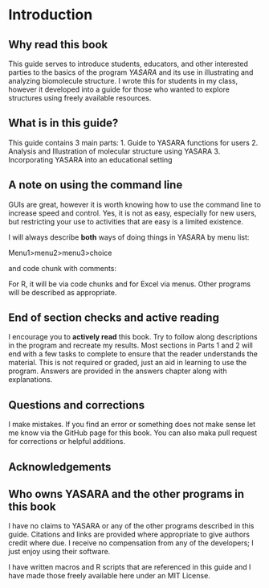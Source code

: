 # Introduction

##  Why read this book

This guide serves to introduce students, educators, and other interested parties to the basics of the program _YASARA_ and its use in illustrating and analyzing biomolecule structure. I wrote this for students in my class, however it developed into a guide for those who wanted to explore structures using freely available resources. 

## What is in this guide?

This guide contains 3 main parts:
1. Guide to YASARA functions for users 
2. Analysis and Illustration of molecular structure using YASARA
3. Incorporating YASARA into an educational setting 

## A note on using the command line

GUIs are great, however it is worth knowing how to use the command line to increase speed and control. Yes, it is not as easy, especially for new users, but restricting your use to activities that are easy is a limited existence. 

I will always describe **both** ways of doing things in YASARA by menu list:

Menu1>menu2>menu3>choice 

and code chunk with comments:


For R, it will be via code chunks and for Excel  via menus. Other programs will be described as appropriate.

## End of section checks and active reading 

I encourage you to **actively read** this book.  Try to follow along descriptions in the program and recreate my results. Most sections in Parts 1 and 2 will end with a few tasks to complete to ensure that the reader understands the material. This is not required or graded, just an aid in learning to use the program.  Answers are provided in the answers chapter along with explanations.

## Questions and corrections

I make mistakes. If you find an error or something does not make sense let me know via the GitHub page for this book.  You can also maka pull request for corrections or helpful additions.

## Acknowledgements 

## Who owns YASARA and the other programs in this book

I have no claims to YASARA or any of the other programs described in this guide. Citations and links are provided where appropriate to give authors credit where due. I receive no compensation from any of the developers; I just enjoy using their software.

I have written macros and R scripts that are referenced in this guide and I have made those freely available here under an MIT License.
